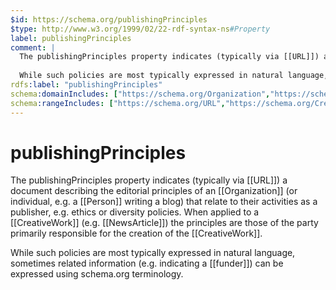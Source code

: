 ```yaml
---
$id: https://schema.org/publishingPrinciples
$type: http://www.w3.org/1999/02/22-rdf-syntax-ns#Property
label: publishingPrinciples
comment: |
  The publishingPrinciples property indicates (typically via [[URL]]) a document describing the editorial principles of an [[Organization]] (or individual, e.g. a [[Person]] writing a blog) that relate to their activities as a publisher, e.g. ethics or diversity policies. When applied to a [[CreativeWork]] (e.g. [[NewsArticle]]) the principles are those of the party primarily responsible for the creation of the [[CreativeWork]].
  
  While such policies are most typically expressed in natural language, sometimes related information (e.g. indicating a [[funder]]) can be expressed using schema.org terminology.
rdfs:label: "publishingPrinciples"
schema:domainIncludes: ["https://schema.org/Organization","https://schema.org/CreativeWork","https://schema.org/Person"]
schema:rangeIncludes: ["https://schema.org/URL","https://schema.org/CreativeWork"]
---
```


# publishingPrinciples

The publishingPrinciples property indicates (typically via [[URL]]) a document describing the editorial principles of an [[Organization]] (or individual, e.g. a [[Person]] writing a blog) that relate to their activities as a publisher, e.g. ethics or diversity policies. When applied to a [[CreativeWork]] (e.g. [[NewsArticle]]) the principles are those of the party primarily responsible for the creation of the [[CreativeWork]].

While such policies are most typically expressed in natural language, sometimes related information (e.g. indicating a [[funder]]) can be expressed using schema.org terminology.

